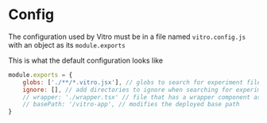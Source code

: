 # Config

The configuration used by Vitro must be in a file named `vitro.config.js` with an object as its `module.exports`

This is what the default configuration looks like

```js
module.exports = {
    globs: ['./**/*.vitro.jsx'], // globs to search for experiment files
    ignore: [], // add directories to ignore when searching for experiment files
    // wrapper: './wrapper.tsx' // file that has a wrapper component as default export 
    // basePath: '/vitro-app', // modifies the deployed base path
}
```
